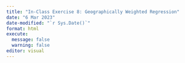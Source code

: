 ```yaml
---
title: "In-Class Exercise 8: Geographically Weighted Regression"
date: "6 Mar 2023"
date-modified: "`r Sys.Date()`"
format: html
execute: 
  message: false
  warning: false
editor: visual
---
```

